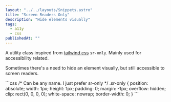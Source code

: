 ```yaml
---
layout: "../../layouts/Snippets.astro"
title: "Screen Readers Only"
description: "Hide elements visually"
tags:
  - a11y
  - css
publishedAt: ""
---
```


A utility class inspired from [tailwind css](https://tailwindcss.com/docs/screen-readers) `sr-only`. Mainly used for accessibility related.

Sometimes there's a need to hide an element visually, but still accessible to screen readers.

<MetaCodeBlock filename="sr-only utility class">
```css
/* Can be any name. I just prefer sr-only */
.sr-only {
  position: absolute;
  width: 1px;
  height: 1px;
  padding: 0;
  margin: -1px;
  overflow: hidden;
  clip: rect(0, 0, 0, 0);
  white-space: nowrap;
  border-width: 0;
}
```
</MetaCodeBlock>